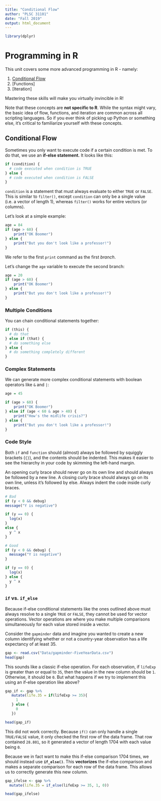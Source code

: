 ```yaml
---
title: "Conditional Flow"
author: "PLSC 31101"
date: "Fall 2019"
output: html_document
---
```


```r
library(dplyr)
```

# Programming in R

This unit covers some more advanced programming in R - namely:

1. [Conditional Flow]
2. [Functions]
3. [Iteration]

Mastering these skills will make you virtually invincible in R!

Note that these concepts are __not specific to R__. While the syntax might vary, the basic idea of flow, functions, and iteration are common across all scripting languages. So if you ever think of picking up Python or something else, it's critical to familiarize yourself with these concepts.

## Conditional Flow 

Sometimes you only want to execute code if a certain condition is met. To do that, we use an **if-else statement.** It looks like this:

```r
if (condition) {
  # code executed when condition is TRUE
} else {
  # code executed when condition is FALSE
}
```

`condition` is a statement that must always evaluate to either `TRUE` or `FALSE`. This is similar to `filter()`, except `condition` can only be a single value (i.e. a vector of length 1), whereas `filter()` works for entire vectors (or columns).

Let's look at a simple example:

```r
age = 84
if (age > 60) {
    print("OK Boomer")
} else {
    print("But you don't look like a professor!")
}
```

We refer to the first `print` command as the first *branch*. 

Let's change the `age` variable to execute the second branch:

```r
age = 20
if (age > 60) {
    print("OK Boomer")
} else {
    print("But you don't look like a professor!")
}
```

### Multiple Conditions

You can chain conditional statements together:

```r
if (this) {
  # do that
} else if (that) {
  # do something else
} else {
  # do something completely different
}
```

### Complex Statements

We can generate more complex conditional statements with boolean operators like `&` and `|`:

```r
age = 45 

if (age > 60) {
    print("OK Boomer")
} else if (age < 60 & age > 40) {
    print("How's the midlife crisis?")
} else {
    print("But you don't look like a professor!")
}
```

### Code Style

Both `if` and `function` should (almost) always be followed by squiggly brackets (`{}`), and the contents should be indented. This makes it easier to see the hierarchy in your code by skimming the left-hand margin.

An opening curly brace should never go on its own line and should always be followed by a new line. A closing curly brace should always go on its own line, unless it’s followed by else. Always indent the code inside curly braces.

```r
# Bad
if (y < 0 && debug)
message("Y is negative")

if (y == 0) {
  log(x)
} 
else {
  y ^ x
}

# Good
if (y < 0 && debug) {
  message("Y is negative")
}

if (y == 0) {
  log(x)
} else {
  y ^ x
}
```

### `if` vs. `if_else`

Because if-else conditional statements like the ones outlined above must always resolve to a single `TRUE` or `FALSE`, they cannot be used for vector operations. Vector operations are where you make multiple comparisons simultaneously for each value stored inside a vector. 

Consider the `gapminder` data and imagine you wanted to create a new column identifying whether or not a country-year observation has a life expectancy of at least 35.

```r
gap <- read.csv("Data/gapminder-FiveYearData.csv")
head(gap)
```

This sounds like a classic if-else operation. For each observation, if `lifeExp` is greater than or equal to `35`, then the value in the new column should be `1`. Otherwise, it should be `0`. But what happens if we try to implement this using an if-else operation like above?

```r
gap_if <- gap %>%
   mutate(life.35 = if(lifeExp >= 35){
     1
   } else {
     0
   })

head(gap_if)
```

This did not work correctly. Because `if()` can only handle a single `TRUE/FALSE` value, it only checked the first row of the data frame. That row contained `28.801`, so it generated a vector of length 1704 with each value being `0`.

Because we in fact want to make this if-else comparison 1704 times, we should instead use **`if_else()`**. This **vectorizes** the if-else comparison and makes a separate comparison for each row of the data frame. This allows us to correctly generate this new column.

```r
gap_ifelse <- gap %>%
  mutate(life.35 = if_else(lifeExp >= 35, 1, 0))

head(gap_ifelse)
```


